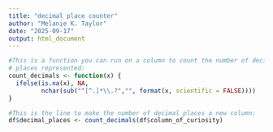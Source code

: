 ---
title: "decimal place counter"
author: "Melanie K. Taylor"
date: "2025-09-17"
output: html_document
---

```{r}
#This is a function you can run on a column to count the number of decimal 
# places represented:
count_decimals <- function(x) {
  ifelse(is.na(x), NA,
         nchar(sub("^[^.]*\\.?","", format(x, scientific = FALSE))))
}

#This is the line to make the number of decimal places a new column:
df$decimal_places <- count_decimals(df$column_of_curiosity)
```


